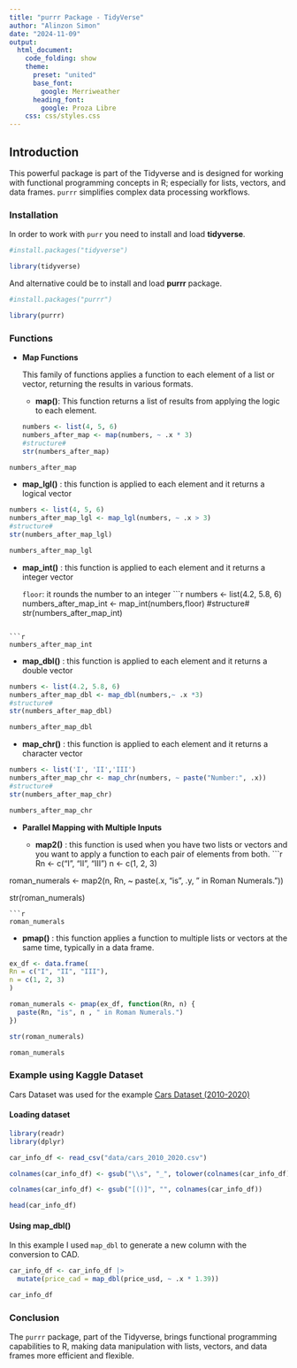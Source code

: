 ```yaml
---
title: "purrr Package - TidyVerse"
author: "Alinzon Simon"
date: "2024-11-09"
output: 
  html_document:
    code_folding: show
    theme:
      preset: "united"
      base_font:
        google: Merriweather
      heading_font:
        google: Proza Libre
    css: css/styles.css  
---
```


## Introduction

This powerful package is part of the Tidyverse and is designed for working with functional programming concepts in R; especially for lists, vectors, and data frames. `purrr` simplifies complex data processing workflows.

### Installation
In order to work with `purr` you need to install and load **tidyverse**.

```r

#install.packages("tidyverse")

library(tidyverse)

```


And alternative could be to install and load **purrr** package.
```r

#install.packages("purrr")

library(purrr)

```



### Functions

- **Map Functions**
  
  This family of functions applies a function to each element of a list or vector, returning the results in various formats.
  
  
  - **map()**: This function returns a list of results from applying the logic to each element.
```r

numbers <- list(4, 5, 6)
numbers_after_map <- map(numbers, ~ .x * 3) 
#structure#
str(numbers_after_map)
```
  
```r
numbers_after_map
```



  - **map_lgl()** : this function is applied to each element and it returns a logical vector
```r

numbers <- list(4, 5, 6)
numbers_after_map_lgl <- map_lgl(numbers, ~ .x > 3) 
#structure#
str(numbers_after_map_lgl)


```

```r
numbers_after_map_lgl
```
  
  
  
  - **map_int()** : this function is applied to each element and it returns a integer vector
  
    `floor`: it rounds the number to an integer
```r

numbers <- list(4.2, 5.8, 6)
numbers_after_map_int <- map_int(numbers,floor) 
#structure#
str(numbers_after_map_int)


```

```r
numbers_after_map_int
```
  
  
  
  - **map_dbl()** : this function is applied to each element and it returns a double vector
```r

numbers <- list(4.2, 5.8, 6)
numbers_after_map_dbl <- map_dbl(numbers,~ .x *3) 
#structure#
str(numbers_after_map_dbl)


```

```r
numbers_after_map_dbl
```



  - **map_chr()** : this function is applied to each element and it returns a character vector
```r

numbers <- list('I', 'II','III')
numbers_after_map_chr <- map_chr(numbers, ~ paste("Number:", .x))
#structure#
str(numbers_after_map_chr)


```

```r
numbers_after_map_chr
```





- **Parallel Mapping with Multiple Inputs**

  - **map2()** : this function  is used when you have two lists or vectors and you want to apply a function to each pair of elements from both.
```r

Rn <- c("I", "II", "III")
n <- c(1, 2, 3)

roman_numerals <- map2(n, Rn, ~ paste(.x, "is", .y, " in Roman Numerals."))

str(roman_numerals)

```
```r
roman_numerals

```


  - **pmap()** : this function applies a function to multiple lists or vectors at the same time, typically in a data frame. 
```r

ex_df <- data.frame(
Rn = c("I", "II", "III"),
n = c(1, 2, 3)
)

roman_numerals <- pmap(ex_df, function(Rn, n) {
  paste(Rn, "is", n , " in Roman Numerals.")
})

str(roman_numerals)

```

```r
roman_numerals

```



### Example using Kaggle Dataset

Cars Dataset was used for the example [Cars Dataset (2010-2020)](https://www.kaggle.com/datasets/waqi786/cars-dataset-2010-2020?select=cars_2010_2020.csv)

#### Loading dataset

```r

library(readr)
library(dplyr)

car_info_df <- read_csv("data/cars_2010_2020.csv")

colnames(car_info_df) <- gsub("\\s", "_", tolower(colnames(car_info_df))) 

colnames(car_info_df) <- gsub("[()]", "", colnames(car_info_df))

head(car_info_df)


```

#### Using map_dbl()

In this example I used `map_dbl` to generate a new column with the conversion to CAD.

```r

car_info_df <- car_info_df |>
  mutate(price_cad = map_dbl(price_usd, ~ .x * 1.39))

car_info_df

```


### Conclusion

The `purrr` package, part of the Tidyverse, brings functional programming capabilities to R, making data manipulation with lists, vectors, and data frames more efficient and flexible.

